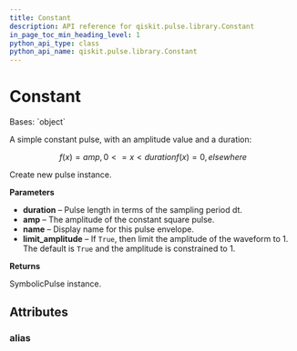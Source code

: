 ```yaml
---
title: Constant
description: API reference for qiskit.pulse.library.Constant
in_page_toc_min_heading_level: 1
python_api_type: class
python_api_name: qiskit.pulse.library.Constant
---
```


# Constant

<Class id="qiskit.pulse.library.Constant" isDedicatedPage={true} github="https://github.com/qiskit/qiskit/tree/stable/0.22/qiskit/pulse/library/symbolic_pulses.py" signature="Constant(duration: Union[int, qiskit.circuit.parameterexpression.ParameterExpression], amp: Union[complex, qiskit.circuit.parameterexpression.ParameterExpression], name: Optional[str] = None, limit_amplitude: Optional[bool] = None)">
  Bases: `object`

  A simple constant pulse, with an amplitude value and a duration:

$$
f(x) = amp    ,  0 <= x < duration
f(x) = 0      ,  elsewhere
$$

  Create new pulse instance.

  **Parameters**

  *   **duration** – Pulse length in terms of the sampling period dt.
  *   **amp** – The amplitude of the constant square pulse.
  *   **name** – Display name for this pulse envelope.
  *   **limit\_amplitude** – If `True`, then limit the amplitude of the waveform to 1. The default is `True` and the amplitude is constrained to 1.

  **Returns**

  SymbolicPulse instance.

  ## Attributes

  ### alias

  <Attribute id="qiskit.pulse.library.Constant.alias" name="alias" attributeValue="'Constant'" />
</Class>

